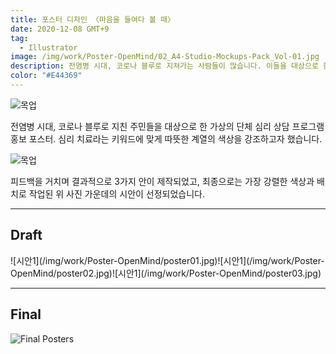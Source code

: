 ```yaml
---
title: 포스터 디자인 〈마음을 들여다 볼 때〉
date: 2020-12-08 GMT+9
tag:
  - Illustrator
image: /img/work/Poster-OpenMind/02_A4-Studio-Mockups-Pack_Vol-01.jpg
description: 전염병 시대, 코로나 블루로 지쳐가는 사람들이 많습니다. 이들을 대상으로 한 가상의 단체 심리 상담 프로그램 홍보 포스터 제작 프로젝트.
color: "#E44369"
---
```


![목업](/img/work/Poster-OpenMind/03_A4-Studio-Mockups-Pack_Vol-01.jpg)

전염병 시대, 코로나 블루로 지친 주민들을 대상으로 한 가상의 단체 심리 상담 프로그램 홍보 포스터.
심리 치료라는 키워드에 맞게 따뜻한 계열의 색상을 강조하고자 했습니다.

![목업](/img/work/Poster-OpenMind/02_A4-Studio-Mockups-Pack_Vol-01.jpg)

피드백을 거치며 결과적으로 3가지 안이 제작되었고, 최종으로는 가장 강렬한 색상과 배치로 작업된 위 사진 가운데의 시안이 선정되었습니다.

---

## Draft
<p className="flex">![시안1](/img/work/Poster-OpenMind/poster01.jpg)![시안1](/img/work/Poster-OpenMind/poster02.jpg)![시안1](/img/work/Poster-OpenMind/poster03.jpg)</p>

---

## Final

![Final Posters](/img/work/Poster-OpenMind/01_A4-Studio-Mockups-Pack_Vol-01.jpg)